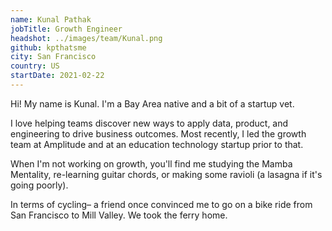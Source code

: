 ```yaml
---
name: Kunal Pathak
jobTitle: Growth Engineer
headshot: ../images/team/Kunal.png
github: kpthatsme
city: San Francisco
country: US
startDate: 2021-02-22
---
```


Hi! My name is Kunal. I'm a Bay Area native and a bit of a startup vet.

I love helping teams discover new ways to apply data, product, and engineering to drive business outcomes. Most recently, I led the growth team at Amplitude and at an education technology startup prior to that.

When I'm not working on growth, you'll find me studying the Mamba Mentality, re-learning guitar chords, or making some ravioli (a lasagna if it's going poorly).

In terms of cycling– a friend once convinced me to go on a bike ride from San Francisco to Mill Valley. We took the ferry home.
